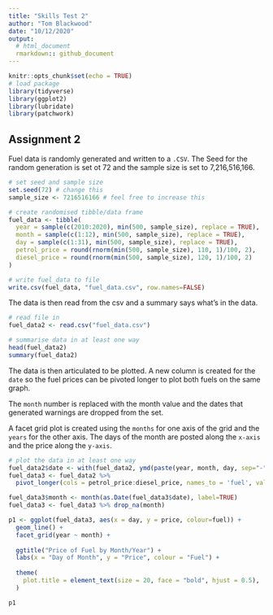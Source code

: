 ---
title: "Skills Test 2"
author: "Tom Blackwood"
date: "10/12/2020"
output: 
  # html_document
  rmarkdown:: github_document
---

```{r setup, include=FALSE}
knitr::opts_chunk$set(echo = TRUE)
# load package
library(tidyverse)
library(ggplot2)
library(lubridate)
library(patchwork)
```

## Assignment 2

Fuel data is randomly generated and written to a `.CSV`.  The Seed for the random generation is set ot 72 and the sample size is set to 7,216,516,166.

```{r fuel_gen}
# set seed and sample size
set.seed(72) # change this
sample_size <- 7216516166 # feel free to increase this

# create randomised tibble/data frame
fuel_data <- tibble(
  year = sample(c(2010:2020), min(500, sample_size), replace = TRUE),
  month = sample(c(1:12), min(500, sample_size), replace = TRUE),
  day = sample(c(1:31), min(500, sample_size), replace = TRUE),
  petrol_price = round(rnorm(min(500, sample_size), 110, 1)/100, 2),
  diesel_price = round(rnorm(min(500, sample_size), 120, 1)/100, 2)
)

# write fuel_data to file
write.csv(fuel_data, "fuel_data.csv", row.names=FALSE)
```
The data is then read from the csv and a summary says what's in the data.
```{r fuel_read}
# read file in 
fuel_data2 <- read.csv("fuel_data.csv")

# summarise data in at least one way
head(fuel_data2)
summary(fuel_data2)
```
The data is then articulated to be plotted. 
A new column is created for the `date` so the fuel prices can be pivoted longer to plot both fuels on the same graph.

The `month` number is replaced with the month value and the dates that generated warnings are dropped from the set.

A facet grid plot is created using the `months` for one axis of the grid and the `years` for the other axis. The days of the month are posted along the `x-axis` and the price along the `y-axis`. 

```{r fuel_plot, fig.width=12, fig.height=10}
# plot the data in at least one way
fuel_data2$date <- with(fuel_data2, ymd(paste(year, month, day, sep="-")))
fuel_data3 <- fuel_data2 %>% 
  pivot_longer(cols = petrol_price:diesel_price, names_to = 'fuel', values_to = 'price')

fuel_data3$month <- month(as.Date(fuel_data3$date), label=TRUE)
fuel_data3 <- fuel_data3 %>% drop_na(month)

p1 <- ggplot(fuel_data3, aes(x = day, y = price, colour=fuel)) + 
  geom_line() + 
  facet_grid(year ~ month) + 
  
  ggtitle("Price of Fuel by Month/Year") +
  labs(x = "Day of Month", y = "Price", colour = "Fuel") + 
  
  theme(
    plot.title = element_text(size = 20, face = "bold", hjust = 0.5),
  )

p1

```